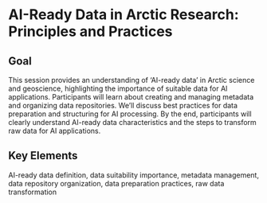 # AI-Ready Data in Arctic Research: Principles and Practices

## Goal {.unnumbered}
This session provides an understanding of 'AI-ready data' in Arctic science and geoscience, highlighting the importance of suitable data for AI applications. Participants will learn about creating and managing metadata and organizing data repositories. We'll discuss best practices for data preparation and structuring for AI processing. By the end, participants will clearly understand AI-ready data characteristics and the steps to transform raw data for AI applications.

## Key Elements {.unnumbered}
AI-ready data definition, data suitability importance, metadata management, data repository organization, data preparation practices, raw data transformation


